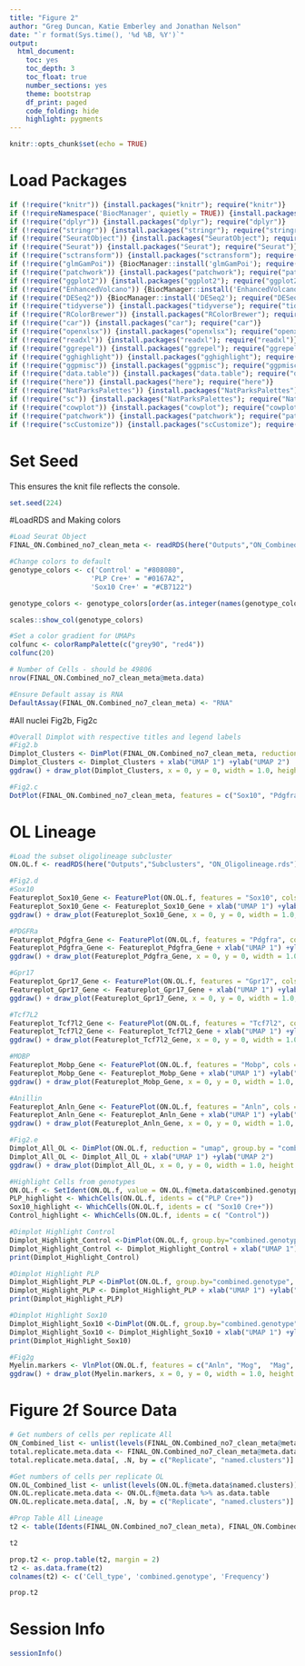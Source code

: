 ```yaml
---
title: "Figure 2"
author: "Greg Duncan, Katie Emberley and Jonathan Nelson"
date: "`r format(Sys.time(), '%d %B, %Y')`"
output:
  html_document: 
    toc: yes
    toc_depth: 3
    toc_float: true
    number_sections: yes
    theme: bootstrap
    df_print: paged
    code_folding: hide
    highlight: pygments
---
```

```r
knitr::opts_chunk$set(echo = TRUE)
```

# Load Packages
```r

if (!require("knitr")) {install.packages("knitr"); require("knitr")}
if (!requireNamespace('BiocManager', quietly = TRUE)) {install.packages('BiocManager'); require("BiocManager")}
if (!require("dplyr")) {install.packages("dplyr"); require("dplyr")}
if (!require("stringr")) {install.packages("stringr"); require("stringr")}
if (!require("SeuratObject")) {install.packages("SeuratObject"); require("SeuratObject")}
if (!require("Seurat")) {install.packages("Seurat"); require("Seurat")}
if (!require("sctransform")) {install.packages("sctransform"); require("sctransform")}
if (!require("glmGamPoi")) {BiocManager::install('glmGamPoi'); require("glmGamPoi")}
if (!require("patchwork")) {install.packages("patchwork"); require("patchwork")}
if (!require("ggplot2")) {install.packages("ggplot2"); require("ggplot2")}
if (!require("EnhancedVolcano")) {BiocManager::install('EnhancedVolcano'); require("EnhancedVolcano")}
if (!require("DESeq2")) {BiocManager::install('DESeq2'); require("DESeq2")}
if (!require("tidyverse")) {install.packages("tidyverse"); require("tidyverse")}
if (!require("RColorBrewer")) {install.packages("RColorBrewer"); require("RColorBrewer")}
if (!require("car")) {install.packages("car"); require("car")}
if (!require("openxlsx")) {install.packages("openxlsx"); require("openxlsx")}
if (!require("readxl")) {install.packages("readxl"); require("readxl")}
if (!require("ggrepel")) {install.packages("ggrepel"); require("ggrepel")}
if (!require("gghighlight")) {install.packages("gghighlight"); require("gghighlight")}
if (!require("ggpmisc")) {install.packages("ggpmisc"); require("ggpmisc")}
if (!require("data.table")) {install.packages("data.table"); require("data.table")}
if (!require("here")) {install.packages("here"); require("here")}
if (!require("NatParksPalettes")) {install.packages("NatParksPalettes"); require("NatParksPalettes")}
if (!require("sc")) {install.packages("NatParksPalettes"); require("NatParksPalettes")}
if (!require("cowplot")) {install.packages("cowplot"); require("cowplot")}
if (!require("patchwork")) {install.packages("patchwork"); require("patchwork")} 
if (!require("scCustomize")) {install.packages("scCustomize"); require("scCustomize")} 
```

# Set Seed
This ensures the knit file reflects the console. 
```r
set.seed(224)
```

#LoadRDS and Making colors
```r
#Load Seurat Object
FINAL_ON.Combined_no7_clean_meta <- readRDS(here("Outputs","ON_Combined_Final.rds")) 

#Change colors to default
genotype_colors <- c('Control' = "#808080",
                    'PLP Cre+' = "#0167A2",
                    'Sox10 Cre+' = "#CB7122")

genotype_colors <- genotype_colors[order(as.integer(names(genotype_colors)))]

scales::show_col(genotype_colors)

#Set a color gradient for UMAPs
colfunc <- colorRampPalette(c("grey90", "red4"))
colfunc(20)

# Number of Cells - should be 49806
nrow(FINAL_ON.Combined_no7_clean_meta@meta.data)

#Ensure Default assay is RNA
DefaultAssay(FINAL_ON.Combined_no7_clean_meta) <- "RNA"
```

#All nuclei Fig2b, Fig2c
```r

#Overall Dimplot with respective titles and legend labels
#Fig2.b
Dimplot_Clusters <- DimPlot(FINAL_ON.Combined_no7_clean_meta, reduction = "umap", cols = natparks.pals("Torres", 14), pt.size = 0.5, label = FALSE) + NoLegend() + NoAxes() + ggtitle("Overall Clusters" + theme(axis.title = element_blank()))
Dimplot_Clusters <- Dimplot_Clusters + xlab("UMAP 1") +ylab("UMAP 2")
ggdraw() + draw_plot(Dimplot_Clusters, x = 0, y = 0, width = 1.0, height = 1.0)

#Fig2.c
DotPlot(FINAL_ON.Combined_no7_clean_meta, features = c("Sox10", "Pdgfra", "Gpr17", "Tcf7l2", "Mobp", "Anln", "Syt4", "Csf1r", "Itk", "Gfap", "Ptgds", "Slc47a1",  "Pecam1", "Pdgfrb"), cols = c("cadetblue1", "darkred"), scale.by = "radius", dot.scale = 20) + coord_flip() + RotatedAxis() + ggtitle("Cell markers VlnPlot"+ theme(axis.title = element_blank(),  axis.title.x = element_blank(), axis.title.y = element_blank(), axis.text = element_text(size = 20))) 
```

# OL Lineage
```r
#Load the subset oligolineage subcluster
ON.OL.f <- readRDS(here("Outputs","Subclusters", "ON_Oligolineage.rds")) 

#Fig2.d
#Sox10
Featureplot_Sox10_Gene <- FeaturePlot(ON.OL.f, features = "Sox10", cols = colfunc(20), pt.size = 2) + NoAxes() + NoLegend() + ggtitle("Sox10 Gene" + theme(axis.title = element_blank()))
Featureplot_Sox10_Gene <- Featureplot_Sox10_Gene + xlab("UMAP 1") +ylab("UMAP 2")
ggdraw() + draw_plot(Featureplot_Sox10_Gene, x = 0, y = 0, width = 1.0, height = 1.0)

#PDGFRa
Featureplot_Pdgfra_Gene <- FeaturePlot(ON.OL.f, features = "Pdgfra", cols = colfunc(20), pt.size = 2) + NoAxes() + NoLegend() + ggtitle("Pdgfra Gene" + theme(axis.title = element_blank()))
Featureplot_Pdgfra_Gene <- Featureplot_Pdgfra_Gene + xlab("UMAP 1") +ylab("UMAP 2")
ggdraw() + draw_plot(Featureplot_Pdgfra_Gene, x = 0, y = 0, width = 1.0, height = 1.0)

#Gpr17
Featureplot_Gpr17_Gene <- FeaturePlot(ON.OL.f, features = "Gpr17", cols = colfunc(20), pt.size = 2) + NoAxes() + NoLegend() + ggtitle("Gpr17 Gene" + theme(axis.title = element_blank()))
Featureplot_Gpr17_Gene <- Featureplot_Gpr17_Gene + xlab("UMAP 1") +ylab("UMAP 2")
ggdraw() + draw_plot(Featureplot_Gpr17_Gene, x = 0, y = 0, width = 1.0, height = 1.0)

#Tcf7L2
Featureplot_Tcf7l2_Gene <- FeaturePlot(ON.OL.f, features = "Tcf7l2", cols = colfunc(20), pt.size = 2) + NoAxes() + NoLegend() + ggtitle("Tcf7L2 Gene" + theme(axis.title = element_blank()))
Featureplot_Tcf7l2_Gene <- Featureplot_Tcf7l2_Gene + xlab("UMAP 1") +ylab("UMAP 2")
ggdraw() + draw_plot(Featureplot_Tcf7l2_Gene, x = 0, y = 0, width = 1.0, height = 1.0)

#MOBP
Featureplot_Mobp_Gene <- FeaturePlot(ON.OL.f, features = "Mobp", cols = colfunc(20), pt.size = 2) + NoAxes() + NoLegend() + ggtitle("MOBP Gene" + theme(axis.title = element_blank()))
Featureplot_Mobp_Gene <- Featureplot_Mobp_Gene + xlab("UMAP 1") +ylab("UMAP 2")
ggdraw() + draw_plot(Featureplot_Mobp_Gene, x = 0, y = 0, width = 1.0, height = 1.0)

#Anillin
Featureplot_Anln_Gene <- FeaturePlot(ON.OL.f, features = "Anln", cols = colfunc(20), pt.size = 2) + NoAxes() + NoLegend() + ggtitle("Anln Gene" + theme(axis.title = element_blank()))
Featureplot_Anln_Gene <- Featureplot_Anln_Gene + xlab("UMAP 1") +ylab("UMAP 2")
ggdraw() + draw_plot(Featureplot_Anln_Gene, x = 0, y = 0, width = 1.0, height = 1.0)

#Fig2.e
Dimplot_All_OL <- DimPlot(ON.OL.f, reduction = "umap", group.by = "combined.genotype", shuffle = TRUE, cols = genotype_colors, pt.size = 2) + NoLegend() + NoAxes() + ggtitle("Dimplot all OL Lineage" + theme(axis.title = element_blank()))
Dimplot_All_OL <- Dimplot_All_OL + xlab("UMAP 1") +ylab("UMAP 2")
ggdraw() + draw_plot(Dimplot_All_OL, x = 0, y = 0, width = 1.0, height = 1.0)

#Highlight Cells from genotypes
ON.OL.f <- SetIdent(ON.OL.f, value = ON.OL.f@meta.data$combined.genotype)
PLP_highlight <- WhichCells(ON.OL.f, idents = c("PLP Cre+"))
Sox10_highlight <- WhichCells(ON.OL.f, idents = c( "Sox10 Cre+"))
Control_highlight <- WhichCells(ON.OL.f, idents = c( "Control"))

#Dimplot Highlight Control
Dimplot_Highlight_Control <-DimPlot(ON.OL.f, group.by="combined.genotype", cells.highlight= Control_highlight, cols.highlight = "#808080", sizes.highlight = 4, cols= "grey90", pt.size =4)+ NoLegend() + ggtitle("PLP Highlight" + theme(axis.title = element_blank()))
Dimplot_Highlight_Control <- Dimplot_Highlight_Control + xlab("UMAP 1") +ylab("UMAP 2")
print(Dimplot_Highlight_Control)

#Dimplot Highlight PLP
Dimplot_Highlight_PLP <-DimPlot(ON.OL.f, group.by="combined.genotype", cells.highlight= PLP_highlight, cols.highlight = "#0167A2", sizes.highlight = 4, cols= "grey90", pt.size = 4)+ NoLegend() + ggtitle("PLP Highlight" + theme(axis.title = element_blank()))
Dimplot_Highlight_PLP <- Dimplot_Highlight_PLP + xlab("UMAP 1") +ylab("UMAP 2")
print(Dimplot_Highlight_PLP)

#Dimplot Highlight Sox10
Dimplot_Highlight_Sox10 <-DimPlot(ON.OL.f, group.by="combined.genotype", cells.highlight= Sox10_highlight, cols.highlight = "#CB7122", sizes.highlight = 4,  cols= "grey90", pt.size = 4)+ NoLegend() + ggtitle("Sox10 Highlight" + theme(axis.title = element_blank()))
Dimplot_Highlight_Sox10 <- Dimplot_Highlight_Sox10 + xlab("UMAP 1") +ylab("UMAP 2")
print(Dimplot_Highlight_Sox10)

#Fig2g
Myelin.markers <- VlnPlot(ON.OL.f, features = c("Anln", "Mog",  "Mag", "Trf", "Mobp", "Mbp", "Plp1", "Aspa"), fill.by = "ident", cols = genotype_colors, group.by = "combined.genotype", stack = TRUE, flip = TRUE, pt.size = 0) + RotatedAxis()  + NoLegend() + ggtitle("Cell markers VlnPlot"+ theme(axis.title = element_blank(),  axis.title.x = element_blank(), axis.title.y = element_blank()))
ggdraw() + draw_plot(Myelin.markers, x = 0, y = 0, width = 1.0, height = 1.0)
```


# Figure 2f Source Data
```r
# Get numbers of cells per replicate All
ON_Combined_list <- unlist(levels(FINAL_ON.Combined_no7_clean_meta@meta.data$named.clusters))
total.replicate.meta.data <- FINAL_ON.Combined_no7_clean_meta@meta.data %>% as.data.table
total.replicate.meta.data[, .N, by = c("Replicate", "named.clusters")] %>% kable()

#Get numbers of cells per replicate OL
ON.OL_Combined_list <- unlist(levels(ON.OL.f@meta.data$named.clusters))
ON.OL.replicate.meta.data <- ON.OL.f@meta.data %>% as.data.table
ON.OL.replicate.meta.data[, .N, by = c("Replicate", "named.clusters")] %>% kable()

#Prop Table All Lineage
t2 <- table(Idents(FINAL_ON.Combined_no7_clean_meta), FINAL_ON.Combined_no7_clean_meta$combined.genotype)

t2

prop.t2 <- prop.table(t2, margin = 2)
t2 <- as.data.frame(t2)
colnames(t2) <- c('Cell_type', 'combined.genotype', 'Frequency')

prop.t2

```

# Session Info
```r

sessionInfo()
```


